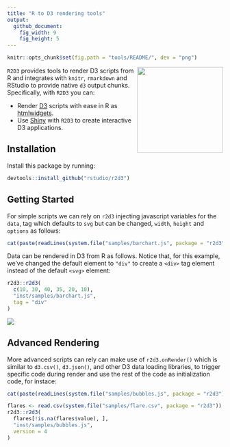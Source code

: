 ```yaml
---
title: "R to D3 rendering tools"
output:
  github_document:
    fig_width: 9
    fig_height: 5
---
```


```r
knitr::opts_chunk$set(fig.path = "tools/README/", dev = "png")
```

<img src="tools/README/r2d3-hex.svg" width=200 align="right"/>

`R2D3` provides tools to render D3 scripts from R and integrates with `knitr`, `rmarkdown` and RStudio to provide native `d3` output chunks. Specifically, with `R2D3` you can:

- Render [D3](https://d3js.org/) scripts with ease in R as [htmlwidgets](https://www.htmlwidgets.org/).
- Use [Shiny](http://shiny.rstudio.com/) with `R2D3` to create interactive D3 applications.

## Installation

Install this package by running:

```r
devtools::install_github("rstudio/r2d3")
```

## Getting Started

For simple scripts we can rely on `r2d3` injecting javascript variables for the `data`, tag which defaults to `svg` but can be changed, `width`, `height` and `options` as follows:

```r
cat(paste(readLines(system.file("samples/barchart.js", package = "r2d3")), collapse = "\n"))
```

Data can be rendered in D3 from R as follows. Notice that, for this example, we've changed the default element to `"div"` to create a `<div>` tag element instead of the default `<svg>` element:

```r
r2d3::r2d3(
  c(10, 30, 40, 35, 20, 10),
  "inst/samples/barchart.js",
  tag = "div"
)
```
![](tools/README/r2d3-variable.png)

## Advanced Rendering

More advanced scripts can rely can make use of `r2d3.onRender()` which is similar to `d3.csv()`, `d3.json()`, and other D3 data loading libraries, to trigger specific code during render and use the rest of the code as initialization code, for instace:

```r
cat(paste(readLines(system.file("samples/bubbles.js", package = "r2d3")), collapse = "\n"))
```

```r
flares <- read.csv(system.file("samples/flare.csv", package = "r2d3"))
r2d3::r2d3(
  flares[!is.na(flares$value), ],
  "inst/samples/bubbles.js",
  version = 4
)
```